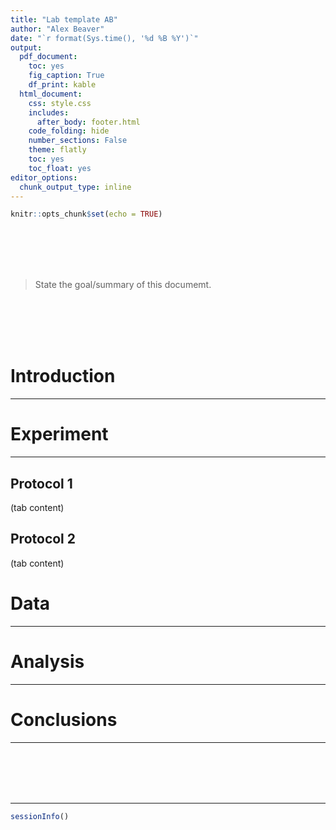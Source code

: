 ```yaml
---
title: "Lab template AB"
author: "Alex Beaver"
date: "`r format(Sys.time(), '%d %B %Y')`"
output:
  pdf_document:
    toc: yes
    fig_caption: True
    df_print: kable
  html_document:
    css: style.css
    includes:
      after_body: footer.html
    code_folding: hide
    number_sections: False
    theme: flatly
    toc: yes
    toc_float: yes
editor_options:
  chunk_output_type: inline
---
```


```r
knitr::opts_chunk$set(echo = TRUE)
```

<br><br><br><br>

> State the goal/summary of this documemt.

<br><br><br><br>

# Introduction
***

# Experiment {.tabset .tabset-fade .tabset-pills}
***

## Protocol 1

(tab content)

## Protocol 2

(tab content)

# Data
***

# Analysis
***

# Conclusions
***

<br><br><br><br>

***

```r
sessionInfo()
```
